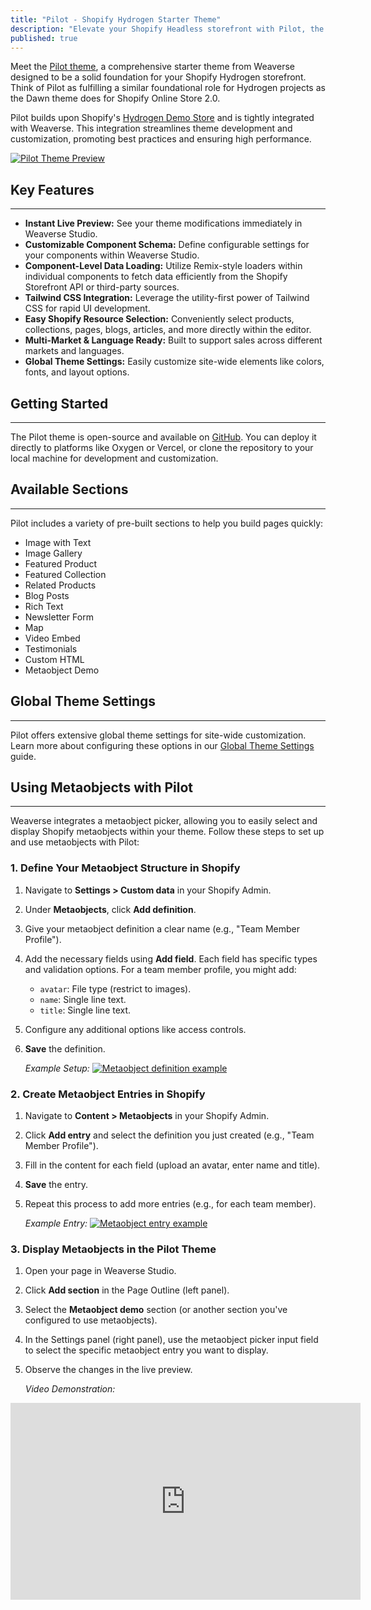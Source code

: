 ```yaml
---
title: "Pilot - Shopify Hydrogen Starter Theme"
description: "Elevate your Shopify Headless storefront with Pilot, the robust and versatile starter theme by Weaverse."
published: true
---
```


Meet the [Pilot theme](https://pilot.weaverse.dev/), a comprehensive starter theme from Weaverse designed to be a solid foundation for your Shopify Hydrogen storefront. Think of Pilot as fulfilling a similar foundational role for Hydrogen projects as the Dawn theme does for Shopify Online Store 2.0.

Pilot builds upon Shopify's [Hydrogen Demo Store](https://github.com/Shopify/hydrogen/tree/main/templates/demo-store) and is tightly integrated with Weaverse. This integration streamlines theme development and customization, promoting best practices and ensuring high performance.

[![Pilot Theme Preview](https://cdn.shopify.com/s/files/1/0728/0410/6547/files/landing_hero.webp?v=1703568247)](https://pilot.weaverse.dev/)

## Key Features

---

*   **Instant Live Preview:** See your theme modifications immediately in Weaverse Studio.
*   **Customizable Component Schema:** Define configurable settings for your components within Weaverse Studio.
*   **Component-Level Data Loading:** Utilize Remix-style loaders within individual components to fetch data efficiently from the Shopify Storefront API or third-party sources.
*   **Tailwind CSS Integration:** Leverage the utility-first power of Tailwind CSS for rapid UI development.
*   **Easy Shopify Resource Selection:** Conveniently select products, collections, pages, blogs, articles, and more directly within the editor.
*   **Multi-Market & Language Ready:** Built to support sales across different markets and languages.
*   **Global Theme Settings:** Easily customize site-wide elements like colors, fonts, and layout options.

## Getting Started

---

The Pilot theme is open-source and available on [GitHub](https://github.com/weaverse/pilot). You can deploy it directly to platforms like Oxygen or Vercel, or clone the repository to your local machine for development and customization.

## Available Sections

---

Pilot includes a variety of pre-built sections to help you build pages quickly:

*   Image with Text
*   Image Gallery
*   Featured Product
*   Featured Collection
*   Related Products
*   Blog Posts
*   Rich Text
*   Newsletter Form
*   Map
*   Video Embed
*   Testimonials
*   Custom HTML
*   Metaobject Demo

## Global Theme Settings

---

Pilot offers extensive global theme settings for site-wide customization. Learn more about configuring these options in our [Global Theme Settings](guides/global-theme-settings) guide.

## Using Metaobjects with Pilot

---

Weaverse integrates a metaobject picker, allowing you to easily select and display Shopify metaobjects within your theme. Follow these steps to set up and use metaobjects with Pilot:

### 1. Define Your Metaobject Structure in Shopify

1.  Navigate to **Settings > Custom data** in your Shopify Admin.
2.  Under **Metaobjects**, click **Add definition**.
3.  Give your metaobject definition a clear name (e.g., "Team Member Profile").
4.  Add the necessary fields using **Add field**. Each field has specific types and validation options. For a team member profile, you might add:
    *   `avatar`: File type (restrict to images).
    *   `name`: Single line text.
    *   `title`: Single line text.
5.  Configure any additional options like access controls.
6.  **Save** the definition.

    *Example Setup:*
    [![Metaobject definition example](https://cdn.shopify.com/s/files/1/0728/0410/6547/files/metaobject_definition.png)](https://cdn.shopify.com/s/files/1/0728/0410/6547/files/metaobject_definition.png)

### 2. Create Metaobject Entries in Shopify

1.  Navigate to **Content > Metaobjects** in your Shopify Admin.
2.  Click **Add entry** and select the definition you just created (e.g., "Team Member Profile").
3.  Fill in the content for each field (upload an avatar, enter name and title).
4.  **Save** the entry.
5.  Repeat this process to add more entries (e.g., for each team member).

    *Example Entry:*
    [![Metaobject entry example](https://cdn.shopify.com/s/files/1/0728/0410/6547/files/Screenshot_2024-01-11_at_14.23.52.png?v=1704968599)](https://cdn.shopify.com/s/files/1/0728/0410/6547/files/Screenshot_2024-01-11_at_14.23.52.png?v=1704968599)

### 3. Display Metaobjects in the Pilot Theme

1.  Open your page in Weaverse Studio.
2.  Click **Add section** in the Page Outline (left panel).
3.  Select the **Metaobject demo** section (or another section you've configured to use metaobjects).
4.  In the Settings panel (right panel), use the metaobject picker input field to select the specific metaobject entry you want to display.
5.  Observe the changes in the live preview.

    *Video Demonstration:*
<iframe width="560" height="315" src="https://www.youtube.com/embed/BEf6jfjloiE?rel=0" title="YouTube video player" frameBorder="0" allow="accelerometer; autoplay; clipboard-write; encrypted-media; gyroscope; picture-in-picture; web-share" allowfullscreen></iframe>
